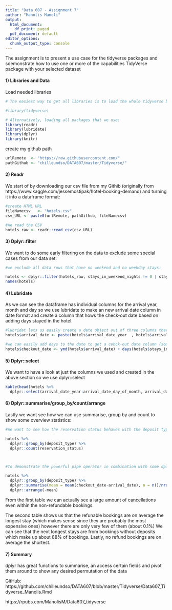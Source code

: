 ---
title: "Data 607 - Assignment 7"
author: "Manolis Manoli"
output:
  html_document:
    df_print: paged
  pdf_document: default
editor_options:
  chunk_output_type: console
---

The assignment is to present a use case for the tidyverse packages and sdemonstrate how to use one or more of the capabilities TidyVerse package with your selected dataset

#### 1) Libraries and Data

Load needed libraries
```{r load-libraries,warning=F, message=F}
# The easiest way to get all libraries is to load the whole tidyverse but we will load just the packages we need

#library(tidyverse)

# Alternatively, loading all packages that we use:
library(readr)
library(lubridate)
library(dplyr)
library(knitr)
```

create my github path
```{r set-Github-dir,eval=T}
urlRemote  <- "https://raw.githubusercontent.com/"
pathGithub <- "chilleundso/DATA607/master/Tidyverse/"
```

#### 2) Readr

We start of by downloading our csv file from my Githib (originally from https://www.kaggle.com/jessemostipak/hotel-booking-demand) and turning it into a dataframe format:
```{r read-csv,eval=T}
#create HTML URL
fileNamecsv   <- "hotels.csv"
csv_URL <- paste0(urlRemote, pathGithub, fileNamecsv)

#We read the CSV
hotels_raw <- readr::read_csv(csv_URL) 

```


#### 3) Dplyr::filter

We want to do some early filtering on the data to exclude some special cases from our data set:
```{r filter-zero-days,eval=T}
#we exclude all data rows that have no weekend and no weekday stays:

hotels <- dplyr::filter(hotels_raw, stays_in_weekend_nights != 0 | stays_in_week_nights != 0 )
names(hotels)
```

#### 4) Lubridate
As we can see the dataframe has individual columns for the arrival year, month and day so we use lubridate to make an new arrival date column in date format and create a column that hows the check-out date based on adding days stayed in the hotel.

```{r make-arrival-checkout-date}

#lubridat lets us easily create a date object out of three columns that have year in yyyy, moonths in text format and days in dd
hotels$arrival_date <- paste(hotels$arrival_date_year  , hotels$arrival_date_month, hotels$arrival_date_day_of_month, sep="-")  %>% lubridate::ymd() %>% as.Date()

#we can easily add days to the date to get a cehck-out date column (some )
hotels$checkout_date <- ymd(hotels$arrival_date) + days(hotels$stays_in_weekend_nights) + days(hotels$stays_in_week_nights)

```


#### 5) Dplyr::select

We want to have a look at just the columns we used and created in the above section so we use dplyr::select
```{r select-date-columns}

kable(head(hotels %>% 
  dplyr::select(arrival_date_year:arrival_date_day_of_month, arrival_date : checkout_date)))

```


#### 6) Dplyr::summarise/group_by/count/arrange

Lastly we want see how we can use summarise, group by and count to show some overview statistics:
```{r cancelation-columns}

#We want to see how the reservation status behaves with the deposit type:

hotels %>% 
  dplyr::group_by(deposit_type) %>% 
  dplyr::count(reservation_status)



#To demonstrate the powerful pipe operator in combination with some dplyr functions we look at the average length of stay grouped by deposit type

hotels %>%
  dplyr::group_by(deposit_type) %>%
  dplyr::summarise(mean = mean(checkout_date-arrival_date), n = n()/nrow(hotels)) %>%
  dplyr::arrange(-mean)


```
From the first table we can actually see a large amount of cancellations even within the non-refundable bookings.  

The second table shows us that the refunable bookings are on average the longest stay (which makes sense since they are probably the most expensive ones) however there are only very few of them (about 0.1%)
We can see that the next longest stays are from bookings without deposits which make up about 88% of bookings. 
Lastly, no refund bookings are on average the shortest.

#### 7) Summary
  
dplyr has great functions to summarise, an access certain fields and pivot them around to show any desired permutation of the data 

    

GitHub:
https://github.com/chilleundso/DATA607/blob/master/Tidyverse/Data607_Tidyverse_Manolis.Rmd

https://rpubs.com/ManolisM/Data607_tidyverse

